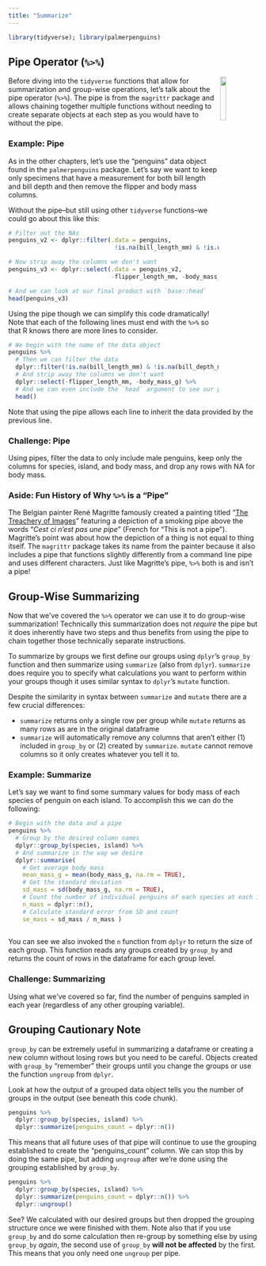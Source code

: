 ```yaml
---
title: "Summarize"
---
```


```r
library(tidyverse); library(palmerpenguins)
```

## Pipe Operator (`%>%`)

<img src = "images/nceas_logo_square.png" align = "right" width = "15%" />

Before diving into the `tidyverse` functions that allow for summarization and group-wise operations, let's talk about the pipe operator (`%>%`). The pipe is from the `magrittr` package and allows chaining together multiple functions without needing to create separate objects at each step as you would have to without the pipe.

### Example: Pipe

As in the other chapters, let's use the "penguins" data object found in the `palmerpenguins` package. Let's say we want to keep only specimens that have a measurement for both bill length and bill depth and then remove the flipper and body mass columns.

Without the pipe--but still using other `tidyverse` functions--we could go about this like this:
```r
# Filter out the NAs
penguins_v2 <- dplyr::filter(.data = penguins,
                              !is.na(bill_length_mm) & !is.na(bill_depth_mm))

# Now strip away the columns we don't want
penguins_v3 <- dplyr::select(.data = penguins_v2, 
                             -flipper_length_mm, -body_mass_g)

# And we can look at our final product with `base::head`
head(penguins_v3)
```

Using the pipe though we can simplify this code dramatically! Note that each of the following lines must end with the `%>%` so that R knows there are more lines to consider.
```r
# We begin with the name of the data object
penguins %>%
  # Then we can filter the data
  dplyr::filter(!is.na(bill_length_mm) & !is.na(bill_depth_mm)) %>%
  # And strip away the columns we don't want
  dplyr::select(-flipper_length_mm, -body_mass_g) %>%
  # And we can even include the `head` argument to see our progress
  head()
```

Note that using the pipe allows each line to inherit the data provided by the previous line.

### Challenge: Pipe

Using pipes, filter the data to only include male penguins, keep only the columns for species, island, and body mass, and drop any rows with NA for body mass.

### Aside: Fun History of Why `%>%` is a "Pipe"

The Belgian painter René Magritte famously created a painting titled "[The Treachery of Images](https://collections.lacma.org/node/239578)" featuring a depiction of a smoking pipe above the words "*Cest ci n'est pas une pipe*" (French for "This is not a pipe"). Magritte's point was about how the depiction of a thing is not equal to thing itself. The `magrittr` package takes its name from the painter because it also includes a pipe that functions slightly differently from a command line pipe and uses different characters. Just like Magritte's pipe, `%>%` both is and isn't a pipe!

## Group-Wise Summarizing

Now that we've covered the `%>%` operator we can use it to do group-wise summarization! Technically this summarization does not *require* the pipe but it does inherently have two steps and thus benefits from using the pipe to chain together those technically separate instructions.

To summarize by groups we first define our groups using `dplyr`'s `group_by` function and then summarize using `summarize` (also from `dplyr`). `summarize` does require you to specify what calculations you want to perform within your groups though it uses similar syntax to `dplyr`'s `mutate` function.

Despite the similarity in syntax between `summarize` and `mutate` there are a few crucial differences:

- `summarize` returns only a single row per group while `mutate` returns as many rows as are in the original dataframe
- `summarize` will automatically remove any columns that aren't either (1) included in `group_by` or (2) created by `summarize`. `mutate` cannot remove columns so it only creates whatever you tell it to.

### Example: Summarize

Let's say we want to find some summary values for body mass of each species of penguin on each island. To accomplish this we can do the following:

```r
# Begin with the data and a pipe
penguins %>%
  # Group by the desired column names
  dplyr::group_by(species, island) %>%
  # And summarize in the way we desire
  dplyr::summarise(
    # Get average body mass
    mean_mass_g = mean(body_mass_g, na.rm = TRUE),
    # Get the standard deviation
    sd_mass = sd(body_mass_g, na.rm = TRUE),
    # Count the number of individual penguins of each species at each island
    n_mass = dplyr::n(),
    # Calculate standard error from SD and count
    se_mass = sd_mass / n_mass )
  
```

You can see we also invoked the `n` function from `dplyr` to return the size of each group. This function reads any groups created by `group_by` and returns the count of rows in the dataframe for each group level.

### Challenge: Summarizing

Using what we've covered so far, find the number of penguins sampled in each year (regardless of any other grouping variable).

## Grouping Cautionary Note

`group_by` can be extremely useful in summarizing a dataframe or creating a new column without losing rows but you need to be careful. Objects created with `group_by` "remember" their groups until you change the groups or use the function `ungroup` from `dplyr`.

Look at how the output of a grouped data object tells you the number of groups in the output (see beneath this code chunk).

```r
penguins %>%
  dplyr::group_by(species, island) %>%
  dplyr::summarize(penguins_count = dplyr::n())
```

This means that all future uses of that pipe will continue to use the grouping established to create the "penguins_count" column. We can stop this by doing the same pipe, but adding `ungroup` after we're done using the grouping established by `group_by`.

```r
penguins %>%
  dplyr::group_by(species, island) %>%
  dplyr::summarize(penguins_count = dplyr::n()) %>%
  dplyr::ungroup()
```

See? We calculated with our desired groups but then dropped the grouping structure once we were finished with them. Note also that if you use `group_by` and do some calculation then re-group by something else by using `group_by` *again*, the second use of `group_by` **will not be affected** by the first. This means that you only need one `ungroup` per pipe.
